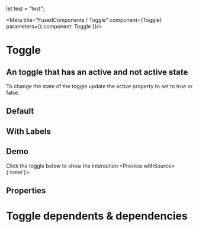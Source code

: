 
let test = "test";


<Meta title="FusedComponents / Toggle" component={Toggle} parameters={{ component: Toggle }}/>

# Toggle

## An toggle that has an active and not active state
 
To change the state of the toggle update the active property to set to true or false.

## Default
<Preview>
    <Toggle/>
    <Toggle active />
</Preview>


## With Labels
<Preview>
    <Toggle showLabels/>
    <Toggle showLabels active />
</Preview>



## Demo

Click the toggle below to show the interaction
<Preview withSource={'none'}>
<ToggleDemo  />
</Preview>

## Properties

<Props of={Toggle} />

# Toggle dependents & dependencies
<DependenciesTable titleDependencies='Dependencies' titleDependents='Dependents' of={Toggle} />
